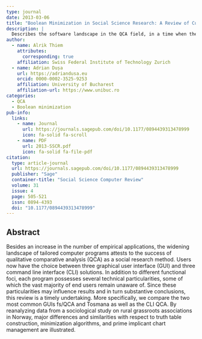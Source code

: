 ```yaml
---
type: journal
date: 2013-03-06
title: "Boolean Minimization in Social Science Research: A Review of Current Software for Qualitative Comparative Analysis (QCA)"
description: |
  Describes the software landscape in the QCA field, in a time when the R package QCA was under development.
author:
  - name: Alrik Thiem
    attributes:
      corresponding: true
    affiliation: Swiss Federal Institute of Technology Zurich
  - name: Adrian Dușa
    url: https://adriandusa.eu
    orcid: 0000-0002-3525-9253
    affiliation: University of Bucharest
    affiliation-url: https://www.unibuc.ro
categories:
  - QCA
  - Boolean minimization
pub-info:
  links:
    - name: Journal
      url: https://journals.sagepub.com/doi/10.1177/0894439313478999
      icon: fa-solid fa-scroll
    - name: PDF
      url: 2013-SSCR.pdf
      icon: fa-solid fa-file-pdf
citation:
  type: article-journal
  url: https://journals.sagepub.com/doi/10.1177/0894439313478999
  publisher: "Sage"
  container-title: "Social Science Computer Review"
  volume: 31
  issue: 4
  page: 505-521
  issn: 0894-4393
  doi: "10.1177/0894439313478999"
---
```


## Abstract

Besides an increase in the number of empirical applications, the widening landscape of tailored computer programs attests to the success of qualitative comparative analysis (QCA) as a social research method. Users now have the choice between three graphical user interface (GUI) and three command line interface (CLI) solutions. In addition to different functional foci, each program possesses several technical particularities, some of which the vast majority of end users remain unaware of. Since these particularities may influence results and in turn substantive conclusions, this review is a timely undertaking. More specifically, we compare the two most common GUIs fs/QCA and Tosmana as well as the CLI QCA. By reanalyzing data from a sociological study on rural grassroots associations in Norway, major differences and similarities with respect to truth table construction, minimization algorithms, and prime implicant chart management are illustrated.
